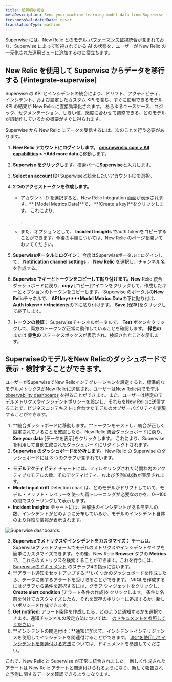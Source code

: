 ```yaml
---
title: 超賢明な統合
metaDescription: Send your machine learning model data from Superwise to New Relic to understand your model's performance.
freshnessValidatedDate: never
translationType: machine
---
```



Superwise には、New Relic との[モデル パフォーマンス監視](/docs/alerts-applied-intelligence/mlops/get-started/intro-mlops/)統合が含まれており、Superwise によって監視されている AI の状態を、ユーザーが New Relic の一元化された運用ビューに追加するのに役立ちます。

## New Relic を使用して Superwise からデータを移行する [#integrate-superwise]

Superwise の KPI とインシデントの統合により、ドリフト、アクティビティ、インシデント、および設定したカスタム KPI を含む、すぐに使用できるモデル KPI の結果が New Relic に直接効率化されます。 あらゆるユースケース、ロジック、セグメンテーション、しきい値、感度に合わせて調整できる、どのモデルが誤動作しているかの概要がすぐに得られます。

Superwise から New Relic にデータを受信するには、次のことを行う必要があります。

1. **New Relic アカウントにログインします。** **[one.newrelic.com > All capabilities](https://one.newrelic.com/all-capabilities) > +Add more data**に移動します。

2. **Superwise をクリックし**ます。検索バーに**Superwise**と入力します。

3. **Select an account ID:** Superwiseと統合したいアカウントIDを選択。

4. **2つのアクセストークンを作成します。**

   * アカウント ID を選択すると、New Relic Integration 画面が表示されます。** \[Model Metrics Data]**で、 **\[Create a key]**をクリックします。 これにより、

     <InlinePopover type="licenseKey"/>

     .

   * また、オプションとして、 **Incident Insights** でauth tokenをコピーすることができます。今後の手順については、New Relic のページを開いておいてください。

5. **Superwiseポータルにログイン：** 今度はSuperwiseポータルにログインして、 **Notification channel settings** 。 **New Relic** を選択し、チャンネル名を作成する。

6. **Superwise でキーとトークンをコピーして貼り付けます。New** Relic 統合ダッシュボードに戻り、**copy** \[コピー]アイコンをクリックして、作成したキーとオプションのトークンをコピーします。 Superwise のポータルの**New Relic**チャネルで、 **API key****Model Metrics Data**の下に貼り付け、 **Auth token****Incidents**の下に貼り付けます。 **Save** \[保存]をクリックして終了します。

7. **トークンの検証：** Superwiseチャンネルポータルで、 **Test** ボタンをクリックして、両方のトークンが正常に動作していることを確認します。 **緑色の** または **赤色の** ステータスボックスが表示され、検証されたことを示します。

<InstallFeedback/>

## SuperwiseのモデルをNew Relicのダッシュボードで表示・検討することができます。

ユーザーがSuperwiseでNew Relicインテグレーションを設定すると、標準的なモデルメトリクスがNew Relicに送信され、ユーザーはNew Relic内でモデル [observability dashboards](/docs/query-your-data/explore-query-data/dashboards/introduction-dashboards/) を得ることができます。また、ユーザーは特定のモデルメトリクスやインシデントポリシーを設定し、それらをNew Relicに送信することで、ビジネスコンテキストに合わせたモデルのオブザーバビリティを実現することができます。

1. **統合ダッシュボードに移動します。**トークンをテストし、統合が正しく設定されていることを確認したら、New Relic 統合ダッシュボードに戻り、 **See your data** \[データを表示]をクリックします。 これにより、Superwise を利用して自動生成されたダッシュボードにリダイレクトされます。
2. **Superwise のダッシュボードを分析します。** New Relic の Superwise のダッシュボードには 3 つのグラフが含まれています。

* **モデルアクティビティ** チャートには、フィルタリングされた時間枠内のアクティブなモデルの数、そのアクティビティ、および予測の総数が表示されます。
* **Model input drift** Detection chart は、どのモデルがドリフトしていて、モデル・ドリフト・レベラーを使った再トレーニングが必要なのかを、0～100の間でスケーリングして表示します。
* **Incident Insights** チャートには、未解決のインシデントがあるモデルの数、インシデントがどのように分布しているか、モデルのインシデント自体のより詳細な情報が表示されます。

<img
  title="Superwise's dashboards"
  alt="Superwise dashboards."
  src={modelperformancemonitoringSuperwiseDashboard}
/>

3. **Superwiseでメトリクスやインシデントをカスタマイズ：** チームは、Superwiseプラットフォームでモデルのメトリクスやインシデントタイプを簡単にカスタマイズできます。その後、New Relic **Browser** タブの **Metrics** で、これらのメトリクスを検索することができます。これを行うには、 [Superwiseのドキュメント](https://docs.superwise.ai/docs/new-relic#4-customize-metrics-and-incidents-you-would-like-to-send) のステップ4の指示に従います。
4. **アラート通知をセットアップする:**いくつかのダッシュボードを作成したら、データに関するアラートを受け取ることができます。 NRQLを作成するには<InlinePopover type="alerts"/>グラフから条件を選択するには、グラフ ウィジェットをクリックし、 **Create alert condition** \[アラート条件の作成]をクリックします。 条件に名前を付けてカスタマイズしたら、それを既存のポリシーに追加するか、新しいポリシーを作成できます。
5. **Get notified:** アラート条件を作成したら、どのように通知するかを選択できます。通知チャンネルの設定方法については、 [のドキュメントを参照してください](/docs/alerts-applied-intelligence/new-relic-alerts/alert-notifications/notification-channels-control-where-send-alerts/) 。
6. **インシデントの関連付け：**通知に加えて、インシデントインテリジェンスを使用してインシデントを関連付けることができます。 [決定を使用してインシデントを関連付ける方法](/docs/alerts-applied-intelligence/applied-intelligence/incident-intelligence/change-applied-intelligence-correlation-logic-decisions/)については、ドキュメントを参照してください。

これで、New Relic と Superwise が正常に統合されました。 新しく作成されたアラートは New Relic アラートと関連付けられるようになり、新しく報告された予測に関するデータを確認できるようになります。